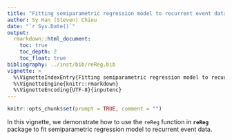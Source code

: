 ```yaml
---
title: "Fitting semiparametric regression model to recurrent event data"
author: Sy Han (Steven) Chiou
date: "`r Sys.Date()`"
output:
  rmarkdown::html_document:
    toc: true
    toc_depth: 2
    toc_float: true
bibliography: ../inst/bib/reReg.bib
vignette: >
  %\VignetteIndexEntry{Fitting semiparametric regression model to recurrent event data}
  %\VignetteEngine{knitr::rmarkdown}
  %\VignetteEncoding{UTF-8}{inputenc}
---
```


```r
knitr::opts_chunk$set(prompt = TRUE, comment = "")
```	

In this vignette, we demonstrate how to use the `reReg` function in __`reReg`__ package
to fit semiparametric regression model to recurrent event data.
